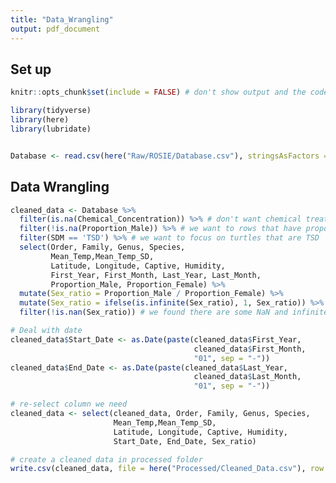 ```yaml
---
title: "Data_Wrangling"
output: pdf_document
---
```


## Set up

```r
knitr::opts_chunk$set(include = FALSE) # don't show output and the code 

library(tidyverse)
library(here)
library(lubridate)


Database <- read.csv(here("Raw/ROSIE/Database.csv"), stringsAsFactors = TRUE)
```

## Data Wrangling

```r
cleaned_data <- Database %>% 
  filter(is.na(Chemical_Concentration)) %>% # don't want chemical treatment
  filter(!is.na(Proportion_Male)) %>% # we want to rows that have proportion_male data
  filter(SDM == 'TSD') %>% # we want to focus on turtles that are TSD
  select(Order, Family, Genus, Species, 
         Mean_Temp,Mean_Temp_SD, 
         Latitude, Longitude, Captive, Humidity, 
         First_Year, First_Month, Last_Year, Last_Month,
         Proportion_Male, Proportion_Female) %>% 
  mutate(Sex_ratio = Proportion_Male / Proportion_Female) %>% 
  mutate(Sex_ratio = ifelse(is.infinite(Sex_ratio), 1, Sex_ratio)) %>% # 0 - all female, 1 - all male
  filter(!is.nan(Sex_ratio)) # we found there are some NaN and infinite data in sex ratio column, we may need to filter these data out  

# Deal with date
cleaned_data$Start_Date <- as.Date(paste(cleaned_data$First_Year, 
                                         cleaned_data$First_Month,
                                         "01", sep = "-"))
cleaned_data$End_Date <- as.Date(paste(cleaned_data$Last_Year, 
                                         cleaned_data$Last_Month,
                                         "01", sep = "-"))

# re-select column we need
cleaned_data <- select(cleaned_data, Order, Family, Genus, Species,
                       Mean_Temp,Mean_Temp_SD,
                       Latitude, Longitude, Captive, Humidity, 
                       Start_Date, End_Date, Sex_ratio)

# create a cleaned data in processed folder
write.csv(cleaned_data, file = here("Processed/Cleaned_Data.csv"), row.names = FALSE)
```
